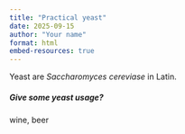 ```yaml
---
title: "Practical yeast"
date: 2025-09-15
author: "Your name"
format: html
embed-resources: true
---
```


Yeast are _Saccharomyces cereviase_ in Latin.

##### Give some yeast usage?

::: unilur-solution

wine, beer
:::



